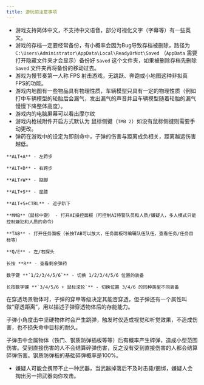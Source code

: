 ```yaml
---
title: 游玩前注意事项
---
```



- 游戏支持简体中文，不支持中文语音，部分可视化文字（字幕等）有一些英文。
- 游戏的存档一定要经常备份，有小概率会因为Bug导致存档被删除，路径为`C:\Users\Administrator\AppData\Local\ReadyOrNot\Saved`
（`AppData` 需要打开隐藏文件夹才会显示）备份好 `Saved` 这个文件夹，如果被删除存档先删除 `Saved` 文件夹再将备份的移动过去。
- 游戏为慢节奏第一人称 FPS 射击游戏，无跳跃、奔跑或小地图这种非拟真FPS的功能。
- 游戏内地图有一些物品具有物理性质，车辆模型只具有一定的物理性质（例如打中车辆模型的轮胎后会漏气，发出漏气的声音并且车辆模型随着轮胎的漏气慢慢下降整体高度）。
- 游戏内的电脑屏幕可以看出摩尔纹
- 游戏内枪械附件开启方式默认为 鼠标侧键（`TMB 2`）如没有鼠标侧键则需要手动更改。
- 弹药在游戏中的设定为即刻命中，子弹的伤害与距离成负相关，距离越远伤害越低。

<Dropdown title="一些游戏按键">

    **ALT+A** - 左跨步

    **ALT+D** - 右跨步

    **ALT+W** - 踮脚

    **ALT+S** - 屈膝

    **ALT+S+CTRL** - 近乎趴下

    **MMB**（鼠标中键） - 打开AI操控面板（可控制AI特警队员和人质/嫌疑人，多人模式只能控制嫌犯和人质的命令）

    **TAB** - 打开任务面板（长按TAB可以放大，任务面板可编辑队伍队伍，查看任务/任务目标等）

    **Q/E** - 左/右探头

    长按 **R** - 查看剩余弹药

    数字键 **`1/2/3/4/5/6`** - 切换 1/2/3/4/5/6 位置的装备

    长按数字键 **`3/4/5/6 + 鼠标滚轮`** - 切换位置 3/4/6 的同种类型不同装备

</Dropdown>


在穿透场景物体时，子弹的穿甲等级决定其能否穿透，但子弹还有一个属性叫做“穿透距离”，用以描述子弹穿透物体后的存能能力。

子弹小角度击中坚硬物体时会产生跳弹，触发时仅造成视觉和听觉效果，不造成伤害，也不损失命中目标的耐久。

子弹击中金属物体（铁门、钢质防弹插板等等）后有概率产生碎弹，造成小型范围伤害。受到直接伤害的人不会结算碎弹伤害，反之没有受到直接伤害的人都会结算碎弹伤害。钢质防弹板的基础碎弹概率是100%。

- 嫌疑人可能会携带不止一种武器，当武器掉落后不及时击毙/捆绑，嫌疑人会掏出另一把武器向你攻击。